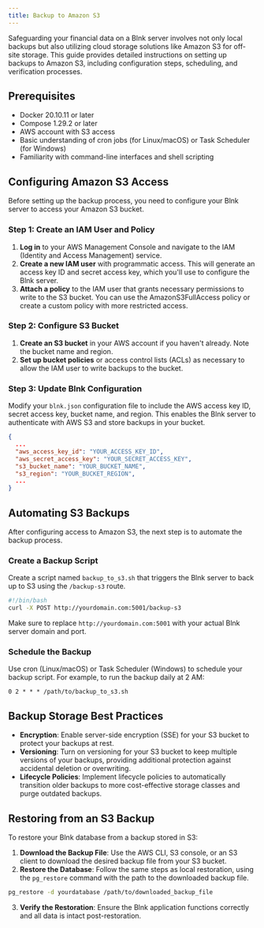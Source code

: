 ```yaml
---
title: Backup to Amazon S3
---
```

Safeguarding your financial data on a Blnk server involves not only local backups but also utilizing cloud storage solutions like Amazon S3 for off-site storage. This guide provides detailed instructions on setting up backups to Amazon S3, including configuration steps, scheduling, and verification processes.

## Prerequisites
- Docker 20.10.11 or later
- Compose 1.29.2 or later
- AWS account with S3 access
- Basic understanding of cron jobs (for Linux/macOS) or Task Scheduler (for Windows)
- Familiarity with command-line interfaces and shell scripting

## Configuring Amazon S3 Access

Before setting up the backup process, you need to configure your Blnk server to access your Amazon S3 bucket.

### Step 1: Create an IAM User and Policy

1. **Log in** to your AWS Management Console and navigate to the IAM (Identity and Access Management) service.
2. **Create a new IAM user** with programmatic access. This will generate an access key ID and secret access key, which you'll use to configure the Blnk server.
3. **Attach a policy** to the IAM user that grants necessary permissions to write to the S3 bucket. You can use the AmazonS3FullAccess policy or create a custom policy with more restricted access.

### Step 2: Configure S3 Bucket

1. **Create an S3 bucket** in your AWS account if you haven't already. Note the bucket name and region.
2. **Set up bucket policies** or access control lists (ACLs) as necessary to allow the IAM user to write backups to the bucket.

### Step 3: Update Blnk Configuration

Modify your `blnk.json` configuration file to include the AWS access key ID, secret access key, bucket name, and region. This enables the Blnk server to authenticate with AWS S3 and store backups in your bucket.

```json
{
  ...
  "aws_access_key_id": "YOUR_ACCESS_KEY_ID",
  "aws_secret_access_key": "YOUR_SECRET_ACCESS_KEY",
  "s3_bucket_name": "YOUR_BUCKET_NAME",
  "s3_region": "YOUR_BUCKET_REGION",
  ...
}
```

## Automating S3 Backups

After configuring access to Amazon S3, the next step is to automate the backup process.

### Create a Backup Script

Create a script named `backup_to_s3.sh` that triggers the Blnk server to back up to S3 using the `/backup-s3` route.

```bash
#!/bin/bash
curl -X POST http://yourdomain.com:5001/backup-s3
```

Make sure to replace `http://yourdomain.com:5001` with your actual Blnk server domain and port.

### Schedule the Backup

Use cron (Linux/macOS) or Task Scheduler (Windows) to schedule your backup script. For example, to run the backup daily at 2 AM:

```cron
0 2 * * * /path/to/backup_to_s3.sh
```

## Backup Storage Best Practices

- **Encryption**: Enable server-side encryption (SSE) for your S3 bucket to protect your backups at rest.
- **Versioning**: Turn on versioning for your S3 bucket to keep multiple versions of your backups, providing additional protection against accidental deletion or overwriting.
- **Lifecycle Policies**: Implement lifecycle policies to automatically transition older backups to more cost-effective storage classes and purge outdated backups.

## Restoring from an S3 Backup

To restore your Blnk database from a backup stored in S3:

1. **Download the Backup File**: Use the AWS CLI, S3 console, or an S3 client to download the desired backup file from your S3 bucket.
2. **Restore the Database**: Follow the same steps as local restoration, using the `pg_restore` command with the path to the downloaded backup file.

```bash
pg_restore -d yourdatabase /path/to/downloaded_backup_file
```

3. **Verify the Restoration**: Ensure the Blnk application functions correctly and all data is intact post-restoration.
